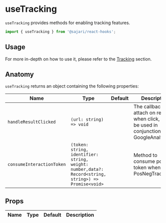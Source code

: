 
<SEO title="useTracking" description="useTracking provides methods for enabling tracking features." />

# useTracking

`useTracking` provides methods for enabling tracking features.

```js
import { useTracking } from '@sajari/react-hooks';
```

## Usage

For more in-depth on how to use it, please refer to the [Tracking](/tracking) section.

## Anatomy

`useTracking` returns an object containing the following properties:

| Name                      | Type                                                                                                 | Default | Description                                                                                      |
| ------------------------- | ---------------------------------------------------------------------------------------------------- | ------- | ------------------------------------------------------------------------------------------------ |
| `handleResultClicked`     | `(url: string) => void`                                                                              |         | The callback to attach on result when click, can be used in conjunction with GoogleAnalytics,... |
| `consumeInteractionToken` | `(token: string, identifier: string, weight: number,data?: Record<string, string>) => Promise<void>` |         | Method to consume pos/neg token when using PosNegTracking                                        |

## Props

| Name | Type | Default | Description |
| ---- | ---- | ------- | ----------- |
